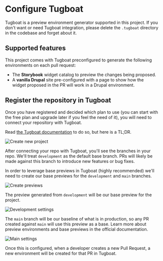 
<Meta title="Documentation/Configure Tugboat" />

# Configure Tugboat

Tugboat is a preview environment generator supported in this project. If you
don't want or need Tugboat integration, please delete the `.tugboat` directory
in the codebase and forget about it.

## Supported features

This project comes with Tugboat preconfigured to generate the following
environments on each pull request:

  - The **Storybook** widget catalog to preview the changes being proposed.
  - A **vanilla Drupal** site pre-configured with a page to show how the widget
    proposed in the PR will work in a Drupal environment.

## Register the repository in Tugboat

Once you have registered and decided which plan to use (you can start with the
free plan and upgrade later if you feel the need of it), you will need to
connect your repository with Tugboat.

Read [the Tugboat documentation](https://docs.tugboatqa.com/setting-up-tugboat/)
to do so, but here is a TL;DR.

<img src={registerTugboat} alt="Create new project" />

After connecting your repo with Tugboat, you'll see the branches in your repo.
We'll treat `development` as the default base branch. PRs will likely be made
against this branch to introduce new features or bug fixes.

In order to leverage base previews in Tugboat (highly recommended) we'll need to
create our base previews for the `development` and `main` branches.

<img src={createPreviews} alt="Create previews" />

The preview generated from `development` will be our base preview for the
project.

<img src={developmentSettings} alt="Development settings" />

The `main` branch will be our baseline of what is in production, so any PR
created against `main` will use this preview as a base. Learn more about preview
environments and base previews in the official documentation.

<img src={mainSettings} alt="Main settings" />

Once this is configured, when a developer creates a new Pull Request, a new
environment will be created for that PR in Tugboat.
